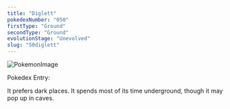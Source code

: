 ```yaml
---
title: "Diglett"
pokedexNumber: "050"
firstType: "Ground"
secondType: "Ground"
evolutionStage: "Unevolved"
slug: "50diglett"
---
```


![PokemonImage](https://archives.bulbagarden.net/media/upload/thumb/a/a6/0050Diglett.png/140px-0050Diglett.png)

Pokedex Entry:

It prefers dark places. It spends most of its time underground, though it may pop up in caves.
